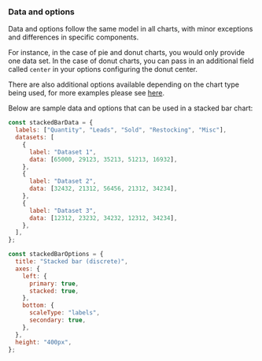 ### Data and options

Data and options follow the same model in all charts, with minor exceptions and differences in specific components.

For instance, in the case of pie and donut charts, you would only provide one data set. In the case of donut charts, you can pass in an additional field called `center` in your options configuring the donut center.

There are also additional options available depending on the chart type being used, for more examples please see [here](https://github.com/carbon-design-system/carbon-charts/tree/master/packages/core/demo/demo-data).

Below are sample data and options that can be used in a stacked bar chart:

```js
const stackedBarData = {
  labels: ["Quantity", "Leads", "Sold", "Restocking", "Misc"],
  datasets: [
    {
      label: "Dataset 1",
      data: [65000, 29123, 35213, 51213, 16932],
    },
    {
      label: "Dataset 2",
      data: [32432, 21312, 56456, 21312, 34234],
    },
    {
      label: "Dataset 3",
      data: [12312, 23232, 34232, 12312, 34234],
    },
  ],
};

const stackedBarOptions = {
  title: "Stacked bar (discrete)",
  axes: {
    left: {
      primary: true,
      stacked: true,
    },
    bottom: {
      scaleType: "labels",
      secondary: true,
    },
  },
  height: "400px",
};
```


